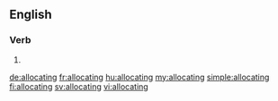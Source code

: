==English==

===Verb===
{{head|en|present participle}}

# {{present participle of|allocate|lang=en|nocat=1}}

[[de:allocating]]
[[fr:allocating]]
[[hu:allocating]]
[[my:allocating]]
[[simple:allocating]]
[[fi:allocating]]
[[sv:allocating]]
[[vi:allocating]]